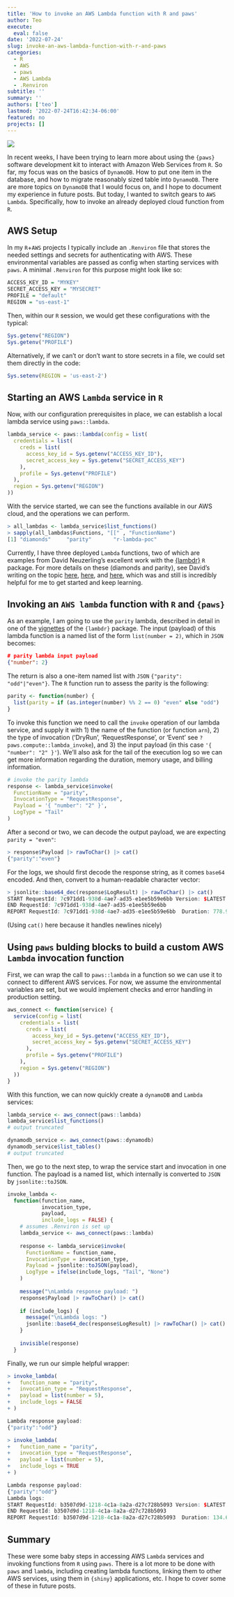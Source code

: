 ```yaml
---
title: 'How to invoke an AWS Lambda function with R and paws'
author: Teo
execute:
  eval: false
date: '2022-07-24'
slug: invoke-an-aws-lambda-function-with-r-and-paws
categories:
  - R
  - AWS
  - paws
  - AWS Lambda
  - .Renviron
subtitle: ''
summary: ''
authors: ['teo']
lastmod: '2022-07-24T16:42:34-06:00'
featured: no
projects: []
---
```


[![](https://ko-fi.com/img/githubbutton_sm.svg)](https://ko-fi.com/J3J8133RYV)

In recent weeks, I have been trying to learn more about using the `{paws}` software development kit to
interact with Amazon Web Services from `R`. So far, my focus was on the basics of `DynamoDB`. How
to put one item in the database, and how to migrate reasonably sized table into `DynamoDB`. There are 
more topics on `DynamoDB` that I would focus on, and I hope to document my experience in future posts.
But today, I wanted to switch gears to `AWS Lambda`. Specifically, how to invoke an already deployed 
cloud function from `R`. 

## AWS Setup

In my `R`+`AWS` projects I typically include an `.Renviron` file that stores the 
needed settings and secrets for authenticating with AWS. These environmental variables
are passed as config when starting services with `paws`. A minimal `.Renviron` for 
this purpose might look like so:

```r
ACCESS_KEY_ID = "MYKEY"
SECRET_ACCESS_KEY = "MYSECRET"
PROFILE = "default"
REGION = "us-east-1"
```

Then, within our `R` session, we would get these configurations with the typical:

```r
Sys.getenv("REGION")
Sys.getenv("PROFILE")
```

Alternatively, if we can't or don't want to store secrets in a file, we could set 
them directly in the code:

```r
Sys.setenv(REGION = 'us-east-2')
```

## Starting an AWS `Lambda` service in `R`

Now, with our configuration prerequisites in place, we can establish a local lambda 
service using `paws::lambda`. 

```r
lambda_service <- paws::lambda(config = list(
  credentials = list(
    creds = list(
      access_key_id = Sys.getenv("ACCESS_KEY_ID"),
      secret_access_key = Sys.getenv("SECRET_ACCESS_KEY")
    ),
    profile = Sys.getenv("PROFILE")
  ),
  region = Sys.getenv("REGION")
))
```

With the service started, we can see the functions available in our AWS cloud, and the
operations we can perform.

```r
> all_lambdas <- lambda_service$list_functions()
> sapply(all_lambdas$Functions, "[[" , "FunctionName")
[1] "diamonds"     "parity"       "r-lambda-poc"
```

Currently, I have three deployed `Lambda` functions, two of which are examples from 
David Neuzerling's excellent work with the [{lambdr}](https://lambdr.mdneuzerling.com/) 
`R` package. For more details on these (diamonds and parity), see David's writing on the topic [here](https://mdneuzerling.com/post/serverless-on-demand-parametrised-r-markdown-reports-with-aws-lambda/),
[here](https://mdneuzerling.com/post/r-on-aws-lambda-with-containers/), and 
[here](https://lambdr.mdneuzerling.com/articles/lambda-runtime-in-container.html), 
which was and still is incredibly helpful for me to get started and keep learning.

## Invoking an `AWS lambda` function with `R` and `{paws}`

As an example, I am going to use the `parity` lambda, described in detail in 
one of the [vignettes](https://lambdr.mdneuzerling.com/articles/lambda-runtime-in-container.html) 
of the `{lambdr}` package. The input (payload) of this lambda function is a named list of the form 
`list(number = 2)`, which in `JSON` becomes:

```json
# parity lambda input payload
{"number": 2}
```

The return is also a one-item named list with `JSON` `{"parity": "odd"|"even"}`. The `R` function
run to assess the parity is the following:

```r
parity <- function(number) {
  list(parity = if (as.integer(number) %% 2 == 0) "even" else "odd")
}
```

To invoke this function we need to call the `invoke` operation of our lambda service,
and supply it with 1) the name of the function (or function `arn`), 2) the type of 
invocation ('DryRun', 'RequestResponse', or 'Event' see `?paws.compute::lambda_invoke`), 
and 3) the input payload  (in this case `'{ "number": "2" }'`). We'll also ask for 
the tail of the execution log so we can get more information regarding the duration, 
memory usage, and billing information. 

```r
# invoke the parity lambda
response <- lambda_service$invoke(
  FunctionName = "parity",
  InvocationType = "RequestResponse",
  Payload = '{ "number": "2" }',
  LogType = "Tail"
)
```

After a second or two, we can decode the output payload, we are expecting `parity = "even"`:

```r
> response$Payload |> rawToChar() |> cat()
{"parity":"even"}
```

For the logs, we should first decode the response string, as it comes `base64` encoded. And then,
convert to a human-readable character vector:

```r
> jsonlite::base64_dec(response$LogResult) |> rawToChar() |> cat()
START RequestId: 7c971dd1-938d-4ae7-ad35-e1ee5b59e6bb Version: $LATEST
END RequestId: 7c971dd1-938d-4ae7-ad35-e1ee5b59e6bb
REPORT RequestId: 7c971dd1-938d-4ae7-ad35-e1ee5b59e6bb	Duration: 778.92 ms	Billed Duration: 3002 ms	Memory Size: 128 MB	Max Memory Used: 98 MB	Init Duration: 2222.94 ms
```

(Using `cat()` here because it handles newlines nicely)

## Using `paws` bulding blocks to build a custom AWS `Lambda` invocation function

First, we can wrap the call to `paws::lambda` in a function so we can use it to connect
to different AWS services. For now, we assume the environmental variables are set, but
we would implement checks and error handling in production setting.

```r
aws_connect <- function(service) {
  service(config = list(
    credentials = list(
      creds = list(
        access_key_id = Sys.getenv("ACCESS_KEY_ID"),
        secret_access_key = Sys.getenv("SECRET_ACCESS_KEY")
      ),
      profile = Sys.getenv("PROFILE")
    ),
    region = Sys.getenv("REGION")
  ))
}
```

With this function, we can now quickly create a `dynamoDB` and `Lambda` services:

```r
lambda_service <- aws_connect(paws::lambda)
lambda_service$list_functions()
# output truncated

dynamodb_service <- aws_connect(paws::dynamodb)
dynamodb_service$list_tables()
# output truncated
```

Then, we go to the next step, to wrap the service start and invocation in one function. The
payload is a named list, which internally is converted to `JSON` by `jsonlite::toJSON`.

```r
invoke_lambda <-
  function(function_name,
           invocation_type,
           payload,
           include_logs = FALSE) {
    # assumes .Renviron is set up
    lambda_service <- aws_connect(paws::lambda)
    
    response <- lambda_service$invoke(
      FunctionName = function_name,
      InvocationType = invocation_type,
      Payload = jsonlite::toJSON(payload),
      LogType = ifelse(include_logs, "Tail", "None")
    )
    
    message("\nLambda response payload: ")
    response$Payload |> rawToChar() |> cat()
    
    if (include_logs) {
      message("\nLambda logs: ")
      jsonlite::base64_dec(response$LogResult) |> rawToChar() |> cat()
    }
    
    invisible(response)
  }

```

Finally, we run our simple helpful wrapper:

```r
> invoke_lambda(
+   function_name = "parity",
+   invocation_type = "RequestResponse",
+   payload = list(number = 5),
+   include_logs = FALSE
+ )

Lambda response payload: 
{"parity":"odd"}

> invoke_lambda(
+   function_name = "parity",
+   invocation_type = "RequestResponse",
+   payload = list(number = 5),
+   include_logs = TRUE
+ )

Lambda response payload: 
{"parity":"odd"}
Lambda logs: 
START RequestId: b3507d9d-1218-4c1a-8a2a-d27c728b5093 Version: $LATEST
END RequestId: b3507d9d-1218-4c1a-8a2a-d27c728b5093
REPORT RequestId: b3507d9d-1218-4c1a-8a2a-d27c728b5093	Duration: 134.67 ms	Billed Duration: 135 ms	Memory Size: 128 MB	Max Memory Used: 101 MB

```

## Summary

These were some baby steps in accessing AWS `Lambda` services and invoking functions 
from `R` using `paws`. There is a lot more to be done with `paws` and `lambda`, 
including creating lambda functions, linking them to other AWS services, using them
in `{shiny}` applications, etc. I hope to cover some of these in future posts.